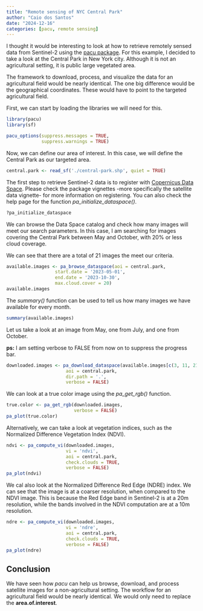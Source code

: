 ```yaml
---
title: "Remote sensing of NYC Central Park"
author: "Caio dos Santos"
date: "2024-12-16"
categories: [pacu, remote sensing]
---
```


I thought it would be interesting to look at how to retrieve remotely sensed data from Sentinel-2 using the [pacu package](https://github.com/cldossantos/pacu). For this example, I decided to take a look at the Central Park in New York city. Although it is not an agricultural setting, it is public large vegetated area.

The framework to download, process, and visualize the data for an agricultural field would be nearly identical. The one big difference would be the geographical coordinates. These would have to point to the targeted agricultural field.

First, we can start by loading the libraries we will need for this.

```r
library(pacu)
library(sf)
```

```r
pacu_options(suppress.messages = TRUE,
             suppress.warnings = TRUE)
```

Now, we can define our area of interest. In this case, we will define the Central Park as our targeted area.

```r
central.park <- read_sf('./central-park.shp', quiet = TRUE)
```

The first step to retrieve Sentinel-2 data is to register with [Copernicus Data Space](https://dataspace.copernicus.eu/). Please check the package vignettes -more specifically the satellite data vignette- for more information on registering. You can also check the help page for the function *pa_initialize_dataspace()*.

```r
?pa_initialize_dataspace
```

We can browse the Data Space catalog and check how many images will meet our search parameters. In this case, I am searching for images covering the Central Park between May and October, with 20% or less cloud coverage.

We can see that there are a total of 21 images the meet our criteria.

```r
available.images <- pa_browse_dataspace(aoi = central.park,
                  start.date = '2023-05-01',
                  end.date = '2023-10-30',
                  max.cloud.cover = 20)
available.images
```

The *summary()* function can be used to tell us how many images we have available for every month.

```r
summary(available.images)
```

Let us take a look at an image from May, one from July, and one from October.

**ps:** I am setting verbose to FALSE from now on to suppress the progress bar.

```r
downloaded.images <- pa_download_dataspace(available.images[c(3, 11, 21), ],
                      aoi = central.park,
                      dir.path = '.',
                      verbose = FALSE)
```

We can look at a true color image using the *pa_get_rgb()* function.

```r
true.color <- pa_get_rgb(downloaded.images, 
                         verbose = FALSE)
pa_plot(true.color)
```

Alternatively, we can take a look at vegetation indices, such as the Normalized Difference Vegetation Index (NDVI).

```r
ndvi <- pa_compute_vi(downloaded.images, 
                      vi = 'ndvi',
                      aoi = central.park,
                      check.clouds = TRUE,
                      verbose = FALSE)
pa_plot(ndvi)
```

We cal also look at the Normalized Difference Red Edge (NDRE) index. We can see that the image is at a coarser resolution, when compared to the NDVI image. This is because the Red Edge band in Sentinel-2 is at a 20m resolution, while the bands involved in the NDVI computation are at a 10m resolution.

```r
ndre <- pa_compute_vi(downloaded.images, 
                      vi = 'ndre',
                      aoi = central.park,
                      check.clouds = TRUE,
                      verbose = FALSE)
pa_plot(ndre)
```

## Conclusion

We have seen how *pacu* can help us browse, download, and process satellite images for a non-agricultural setting. The workflow for an agricultural field would be nearly identical. We would only need to replace the **area.of.interest**.
